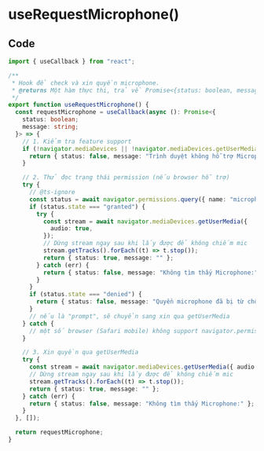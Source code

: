 # useRequestMicrophone()

## Code

``` useRequestMicrophone.ts
import { useCallback } from "react";

/**
 * Hook để check và xin quyền microphone.
 * @returns Một hàm thực thi, trả về Promise<{status: boolean, message: string}> (status: quyền, message: thông báo)
 */
export function useRequestMicrophone() {
  const requestMicrophone = useCallback(async (): Promise<{
    status: boolean;
    message: string;
  }> => {
    // 1. Kiểm tra feature support
    if (!navigator.mediaDevices || !navigator.mediaDevices.getUserMedia) {
      return { status: false, message: "Trình duyệt không hỗ trợ Microphone" };
    }

    // 2. Thử đọc trạng thái permission (nếu browser hỗ trợ)
    try {
      // @ts-ignore
      const status = await navigator.permissions.query({ name: "microphone" });
      if (status.state === "granted") {
        try {
          const stream = await navigator.mediaDevices.getUserMedia({
            audio: true,
          });
          // Dừng stream ngay sau khi lấy được để không chiếm mic
          stream.getTracks().forEach((t) => t.stop());
          return { status: true, message: "" };
        } catch (err) {
          return { status: false, message: "Không tìm thấy Microphone:" };
        }
      }
      if (status.state === "denied") {
        return { status: false, message: "Quyền microphone đã bị từ chối" };
      }
      // nếu là "prompt", sẽ chuyển sang xin qua getUserMedia
    } catch {
      // một số browser (Safari mobile) không support navigator.permissions
    }

    // 3. Xin quyền qua getUserMedia
    try {
      const stream = await navigator.mediaDevices.getUserMedia({ audio: true });
      // Dừng stream ngay sau khi lấy được để không chiếm mic
      stream.getTracks().forEach((t) => t.stop());
      return { status: true, message: "" };
    } catch (err) {
      return { status: false, message: "Không tìm thấy Microphone:" };
    }
  }, []);

  return requestMicrophone;
}

```
